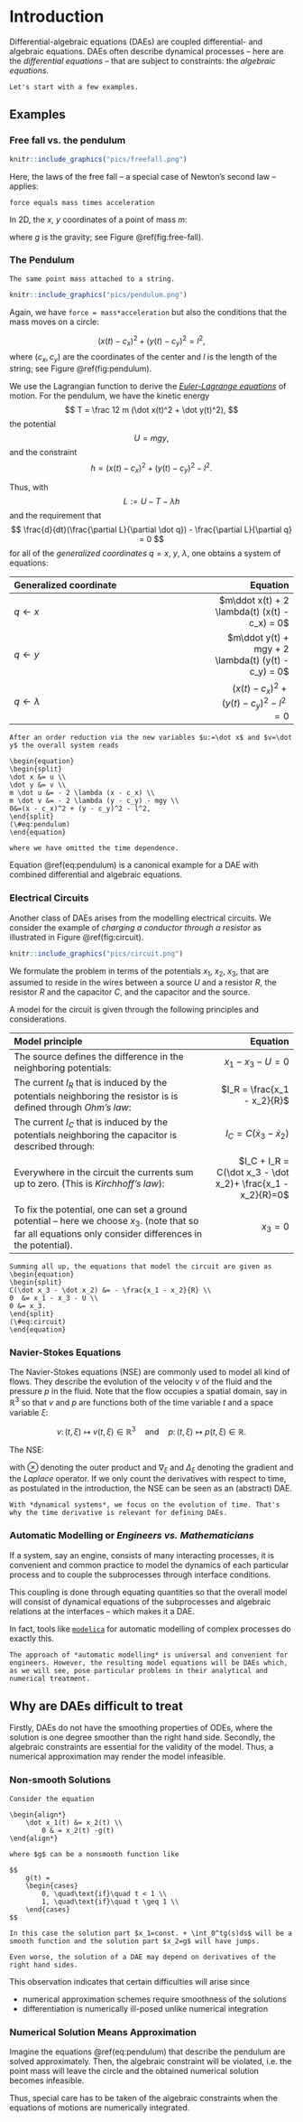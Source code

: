 \newcommand{\ind}{\operatorname{ind}}
\newcommand{\rank}{\operatorname{rank}}
<!--
-->

# Introduction

Differential-algebraic equations (DAEs) are coupled differential- and algebraic equations. DAEs often describe dynamical processes -- here are the *differential equations* -- that are subject to constraints: the *algebraic equations*.

<!--
```block
Throughout this lecture, the free variable will be the time $t$ and differentiation will always be considered with respect to $t$.
```
-->
```block
Let's start with a few examples.
```

## Examples

### Free fall vs. the pendulum {-}

```r
knitr::include_graphics("pics/freefall.png")
```

Here, the laws of the free fall -- a special case of Newton's second law -- applies: 


```block
force equals mass times acceleration
```

In 2D, the $x$, $y$ coordinates of a point of mass $m$:

\begin{align*}
m\ddot x &= 0 \\
m\ddot y &= -mg
\end{align*}

where $g$ is the gravity; see Figure \@ref(fig:free-fall).

### The Pendulum {-}

```block
The same point mass attached to a string.
```

```r
knitr::include_graphics("pics/pendulum.png")
```

Again, we have `force = mass*acceleration` but also the conditions that the mass moves on a circle:

$$
 (x(t) - c_x)^2 + (y(t) - c_y)^2 = l^2,
$$
where $(c_x, c_y)$ are the coordinates of the center and $l$ is the length of the string; see Figure \@ref(fig:pendulum).

We use the Lagrangian function to derive the [*Euler-Lagrange equations*](https://en.wikipedia.org/wiki/Lagrangian_mechanics#Euler%E2%80%93Lagrange_equations_and_Hamilton's_principle) of motion. For the pendulum, we have the kinetic energy 
$$
  T = \frac 12 m (\dot x(t)^2 + \dot y(t)^2), 
$$
the potential 
$$
U = mgy,
$$ 
and the constraint 
$$
h = (x(t) - c_x)^2 + (y(t) - c_y)^2 - l^2 .
$$

Thus, with $$L:=U-T- \lambda h$$ and the requirement that 
$$
\frac{d}{dt}(\frac{\partial L}{\partial \dot q}) - \frac{\partial L}{\partial q} = 0
$$
for all of the *generalized coordinates* $q=x$, $y$, $\lambda$, 
one obtains a system of equations:

| Generalized coordinate | Equation |
|:-----------------------|---------:|
|$q \leftarrow x$ | $m\ddot x(t) + 2 \lambda(t) (x(t) - c_x) = 0$ |
|$q \leftarrow y$ | $m\ddot y(t) + mgy + 2 \lambda(t) (y(t) - c_y) = 0$ |
|$q \leftarrow \lambda$ | $(x(t) - c_x)^2 + (y(t) - c_y)^2 - l^2 =0$ |

```example

After an order reduction via the new variables $u:=\dot x$ and $v=\dot y$ the overall system reads

\begin{equation}
\begin{split}
\dot x &= u \\
\dot y &= v \\
m \dot u &= - 2 \lambda (x - c_x) \\ 
m \dot v &= - 2 \lambda (y - c_y) - mgy \\
0&=(x - c_x)^2 + (y - c_y)^2 - l^2, 
\end{split}
(\#eq:pendulum)
\end{equation}

where we have omitted the time dependence. 
```

Equation \@ref(eq:pendulum) is a canonical example for a DAE with combined differential and algebraic equations.

### Electrical Circuits {-}

Another class of DAEs arises from the modelling electrical circuits. We consider the example of *charging a conductor through a resistor* as illustrated in Figure \@ref(fig:circuit).

<!-- ![A simple electrical circuit](pics/circuit.png) -->

```r
knitr::include_graphics("pics/circuit.png")
```

We formulate the problem in terms of the potentials $x_1$, $x_2$, $x_3$, that are assumed to reside in the wires between a source $U$ and a resistor $R$, the resistor $R$ and the capacitor $C$, and the capacitor and the source.

A model for the circuit is given through the following principles and considerations.

| Model principle | Equation |
|:-----------------------|---------:|
| The source defines the difference in the neighboring potentials: | $x_1 - x_3 - U = 0$ |
| The current $I_R$ that is induced by the potentials neighboring the resistor is is defined through *Ohm's law*: | $I_R = \frac{x_1 - x_2}{R}$ |
| The current $I_C$ that is induced by the potentials neighboring the capacitor is described through: | $I_C = C(\dot x_3 - \dot x_2)$ |
| Everywhere in the circuit the currents sum up to zero. (This is *Kirchhoff's law*): | $I_C + I_R = C(\dot x_3 - \dot x_2)+ \frac{x_1 - x_2}{R}=0$ |
| To fix the potential, one can set a ground potential -- here we choose $x_3$. (note that so far all equations only consider differences in the potential). | $x_3 = 0$ |

```example
Summing all up, the equations that model the circuit are given as 
\begin{equation}
\begin{split}
C(\dot x_3 - \dot x_2) &= - \frac{x_1 - x_2}{R} \\
0  &= x_1 - x_3 - U \\
0 &= x_3. 
\end{split}
(\#eq:circuit)
\end{equation}
```

### Navier-Stokes Equations {-}

The Navier-Stokes equations (NSE) are commonly used to model all kind of flows. They describe the evolution of the velocity $v$ of the fluid and the pressure $p$ in the fluid. Note that the flow occupies a spatial domain, say in $\mathbb R^{3}$ so that $v$ and $p$ are functions both of the time variable $t$ and a space variable $\xi$:

$$
v\colon (t, \xi) \mapsto v(t,\xi)\in \mathbb R^{3} \quad\text{and}\quad  p\colon (t, \xi) \mapsto p(t,\xi)\in \mathbb R.
$$

The NSE:

\begin{align*}
  \frac{\partial v}{\partial t} + (v\otimes \nabla_\xi)v - \Delta_\xi v + \nabla_\xi p &= 0, \\
  \nabla_\xi \cdot v &= 0,
\end{align*}

with $\otimes$ denoting the outer product and $\nabla_\xi$ and $\Delta_\xi$ denoting the gradient and the *Laplace* operator. If we only count the derivatives with respect to time, as postulated in the introduction, the NSE can be seen as an (abstract) DAE. 

```block
With *dynamical systems*, we focus on the evolution of time. That's why the time derivative is relevant for defining DAEs.
```

### Automatic Modelling or _Engineers vs. Mathematicians_ {-}

If a system, say an engine, consists of many interacting processes, it is convenient and common practice to model the dynamics of each particular process and to couple the subprocesses through interface conditions.

This coupling is done through equating quantities so that the overall model will consist of dynamical equations of the subprocesses and algebraic relations at the interfaces -- which makes it a DAE.

In fact, tools like [`modelica`](https://www.modelica.org/) for automatic modelling of complex processes do exactly this. 

```block
The approach of *automatic modelling* is universal and convenient for engineers. However, the resulting model equations will be DAEs which, as we will see, pose particular problems in their analytical and numerical treatment.  
```

## Why are DAEs difficult to treat

Firstly, DAEs do not have the smoothing properties of ODEs, where the solution is one degree smoother than the right hand side. Secondly, the algebraic constraints are essential for the validity of the model. Thus, a numerical approximation may render the model infeasible.

### Non-smooth Solutions {-}

```example
Consider the equation

\begin{align*}
    \dot x_1(t) &= x_2(t) \\
        0 & = x_2(t) -g(t)
\end{align*}

where $g$ can be a nonsmooth function like

$$
    g(t) = 
    \begin{cases} 
        0, \quad\text{if}\quad t < 1 \\
        1, \quad\text{if}\quad t \geq 1 \\
    \end{cases}
$$

In this case the solution part $x_1=const. + \int_0^tg(s)ds$ will be a smooth function and the solution part $x_2=g$ will have jumps.
```

```block
Even worse, the solution of a DAE may depend on derivatives of the right hand sides.
```

This observation indicates that certain difficulties will arise since

 * numerical approximation schemes require smoothness of the solutions
 * differentiation is numerically ill-posed unlike numerical integration

### Numerical Solution Means Approximation {-}

Imagine the equations \@ref(eq:pendulum) that describe the pendulum are solved approximately. Then, the algebraic constraint will be violated, i.e. the point mass will leave the circle and the obtained numerical solution becomes infeasible.

Thus, special care has to be taken of the algebraic constraints when the equations of motions are numerically integrated.

